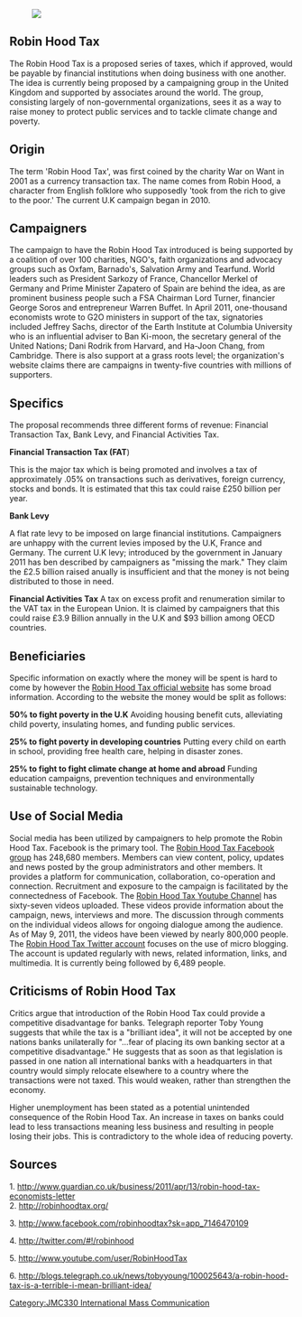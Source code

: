 {{JMC330inprogress|May 15, 2011}}
[[File:Robin_Hood.jpg|right|]]



== Robin Hood Tax ==
The Robin Hood Tax is a proposed series of taxes, which if approved, would be payable by financial institutions when doing business with one another. The idea is currently being proposed by a campaigning group in the United Kingdom and supported by associates around the world. The group, consisting largely of non-governmental organizations, sees it as a way to raise money to protect public services and to tackle climate change and poverty.

== Origin ==
The term 'Robin Hood Tax', was first coined by the charity War on Want in 2001 as a currency transaction tax. The name comes from Robin Hood, a character from English folklore who supposedly 'took from the rich to give to the poor.' The current U.K campaign began in 2010. 

==Campaigners==
The campaign to have the Robin Hood Tax introduced is being supported by a coalition of over 100 charities, NGO's, faith organizations and advocacy groups such as Oxfam, Barnado's, Salvation Army and Tearfund. World leaders such as President Sarkozy of France, Chancellor Merkel of Germany and Prime Minister Zapatero of Spain are behind the idea, as are prominent business people such a FSA Chairman Lord Turner, financier George Soros and entrepreneur Warren Buffet. In April 2011, one-thousand economists wrote to G2O ministers in support of the tax, signatories included Jeffrey Sachs, director of the Earth Institute at Columbia University who is an influential adviser to Ban Ki-moon, the secretary general of the United Nations; Dani Rodrik from Harvard, and Ha-Joon Chang, from Cambridge. There is also support at a grass roots level; the organization's website claims there are campaigns in twenty-five countries with millions of supporters.

==Specifics==
The proposal recommends three different forms of revenue: Financial Transaction Tax, Bank Levy, and Financial Activities Tax.


'''Financial Transaction Tax (FAT''') 

This is the major tax which is being promoted and involves a tax of approximately .05% on transactions such as derivatives, foreign currency, stocks and bonds. It is estimated that this tax could raise £250 billion per year.<br />


'''Bank Levy'''

A flat rate levy to be imposed on large financial institutions. Campaigners are unhappy with the current levies imposed by the U.K, France and Germany. The current U.K levy; introduced by the government in January 2011 has ben described by campaigners as "missing the mark." They claim the £2.5 billion raised anually is insufficient and that the money is not being distributed to those in need.<br />


'''Financial Activities Tax'''
A tax on excess profit and renumeration similar to the VAT tax in the European Union. It is claimed by campaigners that this could raise £3.9 Billion annually in the U.K and $93 billion among OECD countries.

==Beneficiaries==
Specific information on exactly where the money will be spent is hard to come by however the [http://robinhoodtax.org/ Robin Hood Tax official website] has some broad information. According to the website the money would be split as follows:


'''50% to fight poverty in the U.K''' Avoiding housing benefit cuts, alleviating child poverty, insulating homes, and funding public services. <br />


'''25% to fight poverty in developing countries''' Putting every child on earth in school, providing free health care, helping in disaster zones.



'''25% to fight to fight climate change at home and abroad''' Funding education campaigns, prevention techniques and environmentally sustainable technology. 

== Use of Social Media ==

Social media has been utilized by campaigners to help promote the Robin Hood Tax. Facebook is the primary tool. The [http://www.facebook.com/robinhoodtax Robin Hood Tax Facebook group] has 248,680 members. Members can view content, policy, updates and news posted by the group administrators and other members. It provides a platform for communication, collaboration, co-operation and connection. Recruitment and exposure to the campaign is facilitated by the connectedness of Facebook. The [http://www.youtube.com/user/RobinHoodTax Robin Hood Tax Youtube Channel] has sixty-seven videos uploaded. These videos provide information about the campaign, news, interviews and more. The discussion through comments on the individual videos allows for ongoing dialogue among the audience. As of May 9, 2011, the videos have been viewed by nearly 800,000 people. The [http://twitter.com/#!/robinhood Robin Hood Tax Twitter account] focuses on the use of micro blogging. The account is updated regularly  with news, related information, links, and multimedia. It is currently being followed by 6,489 people. 


== Criticisms of Robin Hood Tax ==

Critics argue that introduction of the Robin Hood Tax could provide a competitive disadvantage for banks. Telegraph reporter Toby Young suggests that while the tax is a "brilliant idea", it will not be accepted by one nations banks unilaterally for "...fear of placing its own banking sector at a competitive disadvantage." He suggests that as soon as that legislation is passed in one nation all international banks with a headquarters in that country would simply relocate elsewhere to a country where the transactions were not taxed. This would weaken, rather than strengthen the economy.

Higher unemployment has been stated as a potential unintended consequence of the Robin Hood Tax.  An increase in taxes on banks could lead to less transactions meaning less business and resulting in people losing their jobs. This is contradictory to the whole idea of reducing poverty.

== Sources ==
1. http://www.guardian.co.uk/business/2011/apr/13/robin-hood-tax-economists-letter<br />

2. http://robinhoodtax.org/

3. http://www.facebook.com/robinhoodtax?sk=app_7146470109

4. http://twitter.com/#!/robinhood

5. http://www.youtube.com/user/RobinHoodTax

6. http://blogs.telegraph.co.uk/news/tobyyoung/100025643/a-robin-hood-tax-is-a-terrible-i-mean-brilliant-idea/
 


[[Category:JMC330 International Mass Communication]]